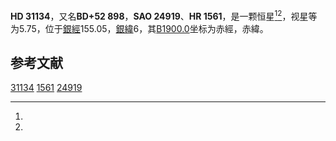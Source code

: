 {{Starbox begin
| name = HD 31134
}}
{{Starbox observe
| epoch = [[J2000.0|J2000.0]]
| constell = {{星座名待查}}<ref name=SIMBAD>{{cite web
 | url=http://simbad.u-strasbg.fr/simbad/sim-id?Ident=HR+1561
 | title =Pulsating variable Star
 | publisher=Centre de Données astronomiques de Strasbourg
 | work=SIMBAD
 | accessdate=2012-07-13}}</ref><ref name=DATA>{{cite web
 | url=http://vizier.u-strasbg.fr/viz-bin/VizieR-5?-out.add=.&-source=5050&-corr=PK=HR&-out.max=9999&HR=1561
 | title=VizieR Detailed Page
 | accessdate=2012-07-13
 | archive-date=2016-03-05
 | archive-url=https://web.archive.org/web/20160305015357/http://vizier.u-strasbg.fr/viz-bin/VizieR-5?-out.add=.&-source=5050&-corr=PK=HR&-out.max=9999&HR=1561
 }}</ref>
| 星官 = 
| ra = {{RA|4|56|7.1}}<ref name=SIMBAD /><ref name=DATA />
| dec = {{DEC|+52|52|10}}<ref name=SIMBAD /><ref name=DATA />
| appmag_v = 5.75<ref name=SIMBAD /><ref name=DATA />
}}
{{Starbox character
| class = A2V s<ref name=SIMBAD /><ref name=DATA />
| b-v = 0.11<ref name=SIMBAD /><ref name=DATA />
| u-b = 0.1<ref name=SIMBAD /><ref name=DATA />
| r-i = <ref name=SIMBAD /><ref name=DATA />
| variable = 
}}
{{Starbox astrometry
| radial_v = 0.1
| prop_mo_ra = -22
| parallax = 
| p_error = 
}}
{{Starbox catalog
| names =BD+52 898，[[SAO星表|SAO]] 24919，[[HD星表|HD]] 31134，[[HR星表|HR]] 1561}}
{{Starbox reference |Simbad=HR+1561}}
{{Starbox end}}

'''HD 31134'''，又名'''BD+52 898'''，'''SAO 24919'''、'''HR 1561'''，是一颗恒星<ref name=SIMBAD /><ref name=DATA />，视星等为5.75，位于[[銀道座標系|銀經]]155.05，[[銀道座標系|銀緯]]6，其[[B1900.0|B1900.0]]坐标为赤經{{RA|4|48|11.4}}，赤緯{{DEC|+52|6|25}}。

== 参考文献 ==
{{reflist}}

{{star-stub}}

[[Category:HD和HDE天體|31134]]
[[Category:HR天體|1561]]
[[Category:SAO天體|24919]]